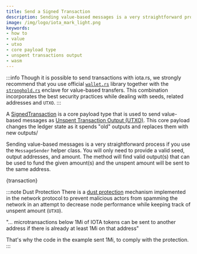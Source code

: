 ```yaml
---
title: Send a Signed Transaction
description: Sending value-based messages is a very straightforward process. You will only need to provide a valid seed, output addresses, and amount.
image: /img/logo/iota_mark_light.png
keywords:
- how to
- value
- utxo
- core payload type
- unspent transactions output
- wasm
---
```



:::info
Though it is possible to send transactions with iota.rs, we strongly recommend that you use official
[`wallet.rs`](https://wiki.iota.org/wallet.rs/welcome) library together with the
[`stronghold.rs`](https://wiki.iota.org/stronghold.rs/welcome) enclave for value-based transfers. This combination
incorporates the best security practices while dealing with seeds, related addresses and `UTXO`.
:::

A [SignedTransaction](../../../key_concepts/messages_payloads_and_transactions.md#signedtransaction) is a core payload
type that is used to send value-based messages as [Unspent Transaction Output (UTXO)](key_concepts/messages_payloads_and_transactions#unspent-transaction-output-utxo). This core payload changes the ledger state as it spends "old" outputs and replaces them with new outputs/

Sending value-based messages is a very straightforward process if you use the `MessageSender` helper class. You will only need to provide a valid seed, output addresses, and amount. The method will find valid output(s) that
can be used to fund the given amount(s) and the unspent amount will be sent to the same address.

<CodeBlock className="language-javascript">
    {transaction}
</CodeBlock>


:::note Dust Protection
There is a [dust protection](https://wiki.iota.org/chrysalis-docs/faq#what-is-dust-protection-and-how-does-it-work)
mechanism implemented in the network protocol to prevent malicious actors from spamming the network in an attempt to decrease node
performance while keeping track of unspent amount (`UTXO`).


"... microtransactions below 1Mi of IOTA tokens can be sent to another address if there is already at least 1Mi on that address"


That's why the code in the example sent 1Mi, to comply with the protection.
:::

